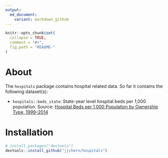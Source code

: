 ```yaml
---
output:
  md_document:
    variant: markdown_github
---
```


<!-- README.md is generated from README.Rmd. Please edit that file -->

```r
knitr::opts_chunk$set(
  collapse = TRUE,
  comment = "#>",
  fig.path = "README-"
)
```

# About

The `hospitals` package contains hospital related data. 
So far it contains the following dataset(s):

- `hospitals::beds_state`: State-year level hospital beds per 1,000 population. Source: [Hospital Beds per 1,000 Population by Ownership Type, 1999--2014](http://kff.org/other/state-indicator/beds-by-ownership/)

# Installation

```R
# install.packages("devtools")
devtools::install_github("jjchern/hospitals")
```

